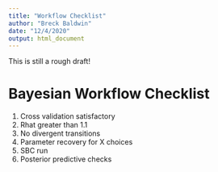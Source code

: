 ```yaml
---
title: "Workflow Checklist"
author: "Breck Baldwin"
date: "12/4/2020"
output: html_document
---
```


This is still a rough draft!
<!--
Write script to convert semantic vars for math vars by rewriting to called_111_coef_beta -> beta

Infer data types for Stan variables

Can add functions to run.R to support data in this workflow checklist, e.g., check_rhat() and add to the executable.

Figure out a way to keep all history with a local db, snapshot of disk included. 



-->

# Bayesian Workflow Checklist

1. Cross validation satisfactory
2. Rhat greater than 1.1
3. No divergent transitions
4. Parameter recovery for X choices
5. SBC run
6. Posterior predictive checks